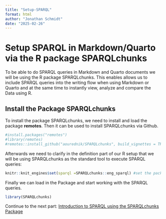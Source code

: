 ```yaml
---
title: "Setup-SPARQL"
format: html
author: "Jonathan Schmidt"
date: "2025-02-26"
---
```


# Setup SPARQL in Markdown/Quarto via the R package SPARQLchunks

To be able to do SPARQL queries in Markdown and Quarto documents we will be using the R package SPARQLchunks. This enables allows us to include SPARQL queries into the writing flow when using Markdown or Quarto and at the same time to instantly view, analyze and compare the Data using R.

## Install the Package SPARQLchunks

To install the package SPARQLchunks, we need to install and load the package **remotes**. Then it can be used to install SPARQLchunks via Github.
```r
#install.packages("remotes")
#library(remotes)
#remotes::install_github("aourednik/SPARQLchunks", build_vignettes = TRUE)
```

Afterwards we need to clarify in the definition part of our R setup that we will be using SPARQLchunks as the standard tool to execute SPARQL queries:
```r
knitr::knit_engines$set(sparql =SPARQLchunks::eng_sparql) #set the package SPARQLchunks as default application for SPARQL
```

Finally we can load in the Package and start working with the SPARQL queries.
```r
library(SPARQLchunks)
```

Continue to the next part: 
[Introduction to SPARQL using the SPARQLchunks Package](Introduction-SPARQLchunks.html)